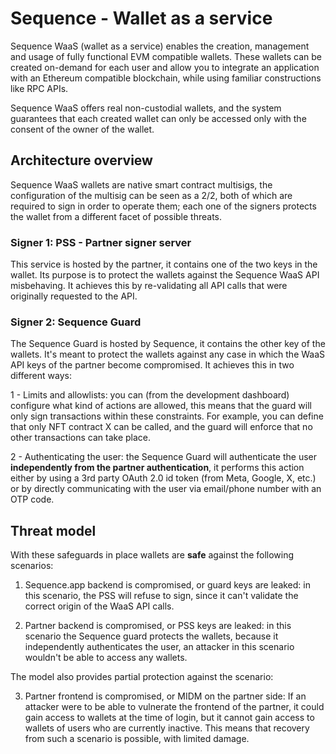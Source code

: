 # Sequence - Wallet as a service

Sequence WaaS (wallet as a service) enables the creation, management and usage of fully functional EVM compatible wallets. These wallets can be created on-demand for each user and allow you to integrate an application with an Ethereum compatible blockchain, while using familiar constructions like RPC APIs.

Sequence WaaS offers real non-custodial wallets, and the system guarantees that each created wallet can only be accessed only with the consent of the owner of the wallet.

## Architecture overview

Sequence WaaS wallets are native smart contract multisigs, the configuration of the multisig can be seen as a 2/2, both of which are required to sign in order to operate them; each one of the signers protects the wallet from a different facet of possible threats.

### Signer 1: PSS - Partner signer server

This service is hosted by the partner, it contains one of the two keys in the wallet. Its purpose is to protect the wallets against the Sequence WaaS API misbehaving. It achieves this by re-validating all API calls that were originally requested to the API.

### Signer 2: Sequence Guard

The Sequence Guard is hosted by Sequence, it contains the other key of the wallets. It's meant to protect the wallets against any case in which the WaaS API keys of the partner become compromised. It achieves this in two different ways:

1 - Limits and allowlists: you can (from the development dashboard) configure what kind of actions are allowed, this means that the guard will only sign transactions within these constraints. For example, you can define that only NFT contract X can be called, and the guard will enforce that no other transactions can take place.

2 - Authenticating the user: the Sequence Guard will authenticate the user **independently from the partner authentication**, it performs this action either by using a 3rd party OAuth 2.0 id token (from Meta, Google, X, etc.) or by directly communicating with the user via email/phone number with an OTP code.

## Threat model

With these safeguards in place wallets are **safe** against the following scenarios:

1) Sequence.app backend is compromised, or guard keys are leaked: in this scenario, the PSS will refuse to sign, since it can't validate the correct origin of the WaaS API calls.

2) Partner backend is compromised, or PSS keys are leaked: in this scenario the Sequence guard protects the wallets, because it independently authenticates the user, an attacker in this scenario wouldn't be able to access any wallets.

The model also provides partial protection against the scenario:

3) Partner frontend is compromised, or MIDM on the partner side: If an attacker were to be able to vulnerate the frontend of the partner, it could gain access to wallets at the time of login, but it cannot gain access to wallets of users who are currently inactive. This means that recovery from such a scenario is possible, with limited damage.


